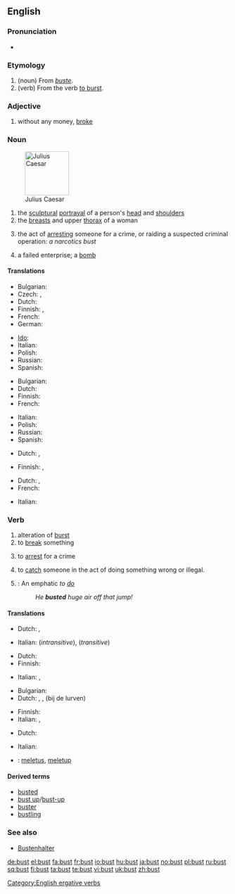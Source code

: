 {{wikipedia}}
==English==

===Pronunciation===
* {{IPA|/'bʌst/}}
*: {{rhymes|ʌst}}

===Etymology===
# (noun) From {{etyl|fr}} ''[[buste]]''.
# (verb) From the verb [[burst#Verb|to burst]].

===Adjective===
{{en-adj|-}}

# {{slang}} without any money, [[broke]]

===Noun===
{{en-noun}}

[[Image:Julius caesar.jpg|thumb|right|100px|Julius Caesar]]

# the [[sculptural]] [[portrayal]] of a person's [[head]] and [[shoulder]]s
# the [[breast]]s and upper [[thorax]] of a woman
# {{slang}} the act of [[arresting]] someone for a crime, or raiding a suspected criminal operation: ''a narcotics bust''
# {{slang}} a failed enterprise; a [[bomb]]

====Translations====
{{trans-top|sculptural portrayal of a person's head and shoulders}}
* Bulgarian: {{t|bg|бюст|m}}
* Czech: {{t|cs|busta|f}}, {{t|cs|bysta|f}}
* Dutch: {{t|nl|buste}} {{m|f}}
* Finnish: {{t|fi|rintakuva}}, {{t|fi|pysti}}
* French: {{t|fr|buste|m}}
* German: {{t|de|Büste|f}}
{{trans-mid}}
* [[Ido]]: {{t|io|busto}}
* Italian: {{t|it|busto|m}}
* Polish: {{t|pl|popiersie|m}}
* Russian: {{t|ru|бюст|m}}
* Spanish: {{t|es|busto|m}}
{{trans-bottom}}

{{trans-top|breasts and upper thorax of a woman}}
* Bulgarian: {{t|bg|бюст|m}}
* Dutch: {{t|nl|buste}} {{m|f}}
* Finnish: {{t|fi|povi}}
* French: {{t|fr|buste|m}}
{{trans-mid}}
* Italian: {{t|it|busto|m}}
* Polish: {{t|pl|popiersie|m}}
* Russian: {{t|ru|бюст|m}}
* Spanish: {{t|es|busto|m}}
{{trans-bottom}}

{{trans-top|(slang) act of arresting someone for a crime, or raiding a suspected criminal operation}}
* Dutch: {{t|nl|arrestatie|f}}, {{t|nl|razzia|f}}
{{trans-mid}}
* Finnish: {{t|fi|pidätys}}, {{t|fi|ratsia}}
{{trans-bottom}}

{{trans-top|(slang) failed enterprise}}
* Dutch: {{t|nl|flop}}, {{t|nl|fiasco|n}}
* French: {{t|fr|fiasco|m}}
{{trans-mid}}
* Italian: {{t|it|fiasco|m}}
{{trans-bottom}}

===Verb===
{{en-verb}}

# alteration of [[burst]]
# to [[break]] something
# {{slang}} to [[arrest]] for a crime
# {{slang}} to [[catch]] someone in the act of doing something wrong or illegal.
# {{snowboarding}}: An emphatic ''to [[do]]''
#: ''He '''busted''' huge air off that jump!''

====Translations====
{{trans-top|alteration of burst}}
* Dutch: {{t|nl|barsten}}, {{t|nl|breken}}
{{trans-mid}}
* Italian: {{t|it|scoppiare}} (''intransitive''), {{t|it|far scoppiare}} (''transitive'')
{{trans-bottom}}

{{trans-top|to break something}}
* Dutch: {{t|nl|breken}}
* Finnish: {{t|fi|rikkoa}}
{{trans-mid}}
* Italian: {{t|it|rompere}}, {{t|it|sfasciare}}
{{trans-bottom}}

{{trans-top|(slang) to arrest for a crime}}
* Bulgarian: {{t|bg|арестувам}}
* Dutch: {{t|nl|oppakken}}, {{t|nl|pakken}}, (bij de lurven) {{t|nl|vatten}}
{{trans-mid}}
* Finnish: {{t|fi|pidättää}}
* Italian: {{t|it|acciuffare}}, {{t|it|attaccare}}
{{trans-bottom}}

{{trans-top|(slang) to catch someone in the act of doing something wrong or illegal}}
* Dutch: {{t|nl|betrappen}}
{{trans-mid}}
* Italian: {{t|it|sgamare}}
{{trans-bottom}}

{{trans-top|(snowboarding): An emphatic to do}}
{{trans-mid}}
{{trans-bottom}}

{{checktrans-top}}
{{checktrans-mid}}
* {{ttbc|Indonesian}}: [[letus|meletus]], [[letup|meletup]]
{{checktrans-bottom}}

====Derived terms====
* [[busted]]
* [[bust up]]/[[bust-up]]
* [[buster]]
* [[bustling]]

===See also===
* [[Bustenhalter]]

[[Category:English ergative verbs]]

[[de:bust]]
[[el:bust]]
[[fa:bust]]
[[fr:bust]]
[[io:bust]]
[[hu:bust]]
[[ja:bust]]
[[no:bust]]
[[pl:bust]]
[[ru:bust]]
[[sq:bust]]
[[fi:bust]]
[[ta:bust]]
[[te:bust]]
[[vi:bust]]
[[uk:bust]]
[[zh:bust]]